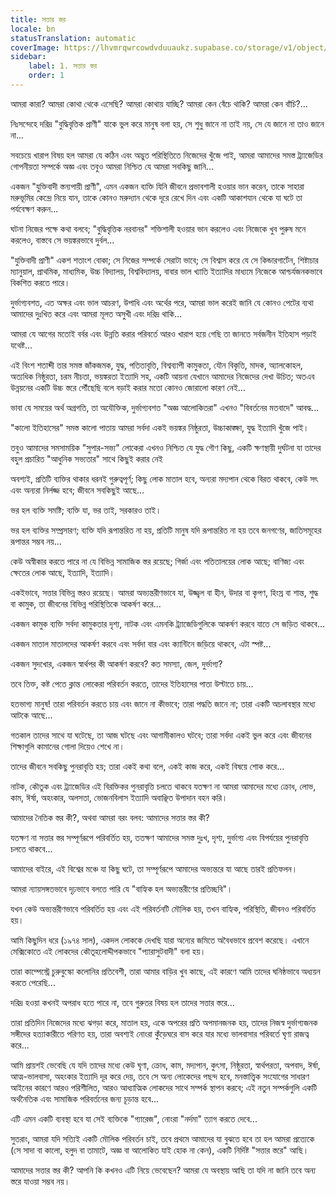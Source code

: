 ```yaml
---
title: সত্তার স্তর
locale: bn
statusTranslation: automatic
coverImage: https://lhvmrqwrcowdvduuaukz.supabase.co/storage/v1/object/public/strapi-uploads/small_cover-tratado-de-psicologia-revolucionaria.webp-5e15e1cec4e0ebebcde5d7fc7565d8fd.webp
sidebar:
    label: 1. সত্তার স্তর
    order: 1
---
```

আমরা কারা? আমরা কোথা থেকে এসেছি? আমরা কোথায় যাচ্ছি? আমরা কেন বেঁচে থাকি? আমরা কেন বাঁচি?...

নিঃসন্দেহে দরিদ্র "বুদ্ধিবৃত্তিক প্রাণী" যাকে ভুল করে মানুষ বলা হয়, সে শুধু জানে না তাই নয়, সে যে জানে না তাও জানে না...

সবচেয়ে খারাপ বিষয় হল আমরা যে কঠিন এবং অদ্ভুত পরিস্থিতিতে নিজেদের খুঁজে পাই, আমরা আমাদের সমস্ত ট্র্যাজেডির গোপনীয়তা সম্পর্কে অজ্ঞ এবং তবুও আমরা নিশ্চিত যে আমরা সবকিছু জানি...

একজন "যুক্তিবাদী স্তন্যপায়ী প্রাণী", এমন একজন ব্যক্তি যিনি জীবনে প্রভাবশালী হওয়ার ভান করেন, তাকে সাহারা মরুভূমির কেন্দ্রে নিয়ে যান, তাকে কোনও মরুদ্যান থেকে দূরে রেখে দিন এবং একটি আকাশযান থেকে যা ঘটে তা পর্যবেক্ষণ করুন...

ঘটনা নিজের পক্ষে কথা বলবে; "বুদ্ধিবৃত্তিক নরবানর" শক্তিশালী হওয়ার ভান করলেও এবং নিজেকে খুব পুরুষ মনে করলেও, বাস্তবে সে ভয়ঙ্করভাবে দুর্বল...

"যুক্তিবাদী প্রাণী" একশ শতাংশ বোকা; সে নিজের সম্পর্কে সেরাটা ভাবে; সে বিশ্বাস করে যে সে কিন্ডারগার্টেন, শিষ্টাচার ম্যানুয়াল, প্রাথমিক, মাধ্যমিক, উচ্চ বিদ্যালয়, বিশ্ববিদ্যালয়, বাবার ভাল খ্যাতি ইত্যাদির মাধ্যমে নিজেকে আশ্চর্যজনকভাবে বিকশিত করতে পারে।

দুর্ভাগ্যবশত, এত অক্ষর এবং ভাল আচরণ, উপাধি এবং অর্থের পরে, আমরা ভাল করেই জানি যে কোনও পেটের ব্যথা আমাদের দুঃখিত করে এবং আমরা মূলত অসুখী এবং দরিদ্র থাকি...

আমরা যে আগের মতোই বর্বর এবং উন্নতি করার পরিবর্তে আরও খারাপ হয়ে গেছি তা জানতে সর্বজনীন ইতিহাস পড়াই যথেষ্ট...

এই বিংশ শতাব্দী তার সমস্ত জাঁকজমক, যুদ্ধ, পতিতাবৃত্তি, বিশ্বব্যাপী কামুকতা, যৌন বিকৃতি, মাদক, অ্যালকোহল, অত্যধিক নিষ্ঠুরতা, চরম নীচতা, ভয়ঙ্করতা ইত্যাদি সহ, একটি আয়না যেখানে আমাদের নিজেদের দেখা উচিত; অতএব উন্নয়নের একটি উচ্চ স্তরে পৌঁছেছি বলে বড়াই করার মতো কোনও জোরালো কারণ নেই...

ভাবা যে সময়ের অর্থ অগ্রগতি, তা অযৌক্তিক, দুর্ভাগ্যবশত "অজ্ঞ আলোকিতরা" এখনও "বিবর্তনের মতবাদে" আবদ্ধ...

"কালো ইতিহাসের" সমস্ত কালো পাতায় আমরা সর্বদা একই ভয়ঙ্কর নিষ্ঠুরতা, উচ্চাকাঙ্ক্ষা, যুদ্ধ ইত্যাদি খুঁজে পাই।

তবুও আমাদের সমসাময়িক "সুপার-সভ্য" লোকেরা এখনও নিশ্চিত যে যুদ্ধ গৌণ কিছু, একটি ক্ষণস্থায়ী দুর্ঘটনা যা তাদের বহুল প্রচারিত "আধুনিক সভ্যতার" সাথে কিছুই করার নেই

অবশ্যই, প্রতিটি ব্যক্তির থাকার ধরনই গুরুত্বপূর্ণ; কিছু লোক মাতাল হবে, অন্যরা মদ্যপান থেকে বিরত থাকবে, কেউ সৎ এবং অন্যরা নির্লজ্জ হবে; জীবনে সবকিছুই আছে...

ভর হল ব্যক্তি সমষ্টি; ব্যক্তি যা, ভর তাই, সরকারও তাই।

ভর হল ব্যক্তির সম্প্রসারণ; ব্যক্তি যদি রূপান্তরিত না হয়, প্রতিটি মানুষ যদি রূপান্তরিত না হয় তবে জনগণের, জাতিসমূহের রূপান্তর সম্ভব নয়...

কেউ অস্বীকার করতে পারে না যে বিভিন্ন সামাজিক স্তর রয়েছে; গির্জা এবং পতিতালয়ের লোক আছে; বাণিজ্য এবং ক্ষেতের লোক আছে, ইত্যাদি, ইত্যাদি।

একইভাবে, সত্তার বিভিন্ন স্তরও রয়েছে। আমরা অভ্যন্তরীণভাবে যা, উজ্জ্বল বা হীন, উদার বা কৃপণ, হিংস্র বা শান্ত, শুদ্ধ বা কামুক, তা জীবনের বিভিন্ন পরিস্থিতিকে আকর্ষণ করে...

একজন কামুক ব্যক্তি সর্বদা কামুকতার দৃশ্য, নাটক এবং এমনকি ট্র্যাজেডিগুলিকে আকর্ষণ করবে যাতে সে জড়িত থাকবে...

একজন মাতাল মাতালদের আকর্ষণ করবে এবং সর্বদা বার এবং ক্যান্টিনে জড়িয়ে থাকবে, এটা স্পষ্ট...

একজন সুদখোর, একজন স্বার্থপর কী আকর্ষণ করবে? কত সমস্যা, জেল, দুর্ভাগ্য?

তবে তিক্ত, কষ্ট পেতে ক্লান্ত লোকেরা পরিবর্তন করতে, তাদের ইতিহাসের পাতা উল্টাতে চায়...

হতভাগ্য মানুষ! তারা পরিবর্তন করতে চায় এবং জানে না কীভাবে; তারা পদ্ধতি জানে না; তারা একটি অচলাবস্থার মধ্যে আটকে আছে...

গতকাল তাদের সাথে যা ঘটেছে, তা আজ ঘটছে এবং আগামীকালও ঘটবে; তারা সর্বদা একই ভুল করে এবং জীবনের শিক্ষাগুলি কামানের গোলা দিয়েও শেখে না।

তাদের জীবনে সবকিছু পুনরাবৃত্তি হয়; তারা একই কথা বলে, একই কাজ করে, একই বিষয়ে শোক করে...

নাটক, কৌতুক এবং ট্র্যাজেডির এই বিরক্তিকর পুনরাবৃত্তি চলতে থাকবে যতক্ষণ না আমরা আমাদের মধ্যে ক্রোধ, লোভ, কাম, ঈর্ষা, অহংকার, অলসতা, ভোজনবিলাস ইত্যাদি অবাঞ্ছিত উপাদান বহন করি।

আমাদের নৈতিক স্তর কী?, অথবা আমরা বরং বলব: আমাদের সত্তার স্তর কী?

যতক্ষণ না সত্তার স্তর সম্পূর্ণরূপে পরিবর্তিত হয়, ততক্ষণ আমাদের সমস্ত দুঃখ, দৃশ্য, দুর্ভাগ্য এবং বিপর্যয়ের পুনরাবৃত্তি চলতে থাকবে...

আমাদের বাইরে, এই বিশ্বের মঞ্চে যা কিছু ঘটে, তা সম্পূর্ণরূপে আমাদের অভ্যন্তরে যা আছে তারই প্রতিফলন।

আমরা ন্যায়সঙ্গতভাবে দৃঢ়ভাবে বলতে পারি যে "বাহ্যিক হল অভ্যন্তরীণের প্রতিচ্ছবি"।

যখন কেউ অভ্যন্তরীণভাবে পরিবর্তিত হয় এবং এই পরিবর্তনটি মৌলিক হয়, তখন বাহ্যিক, পরিস্থিতি, জীবনও পরিবর্তিত হয়।

আমি কিছুদিন ধরে (১৯৭৪ সাল), একদল লোককে দেখছি যারা অন্যের জমিতে অবৈধভাবে প্রবেশ করেছে। এখানে মেক্সিকোতে এই লোকদের কৌতূহলোদ্দীপকভাবে "প্যারাসুটবাদী" বলা হয়।

তারা কাম্পেস্ট্রে চুরুবুস্কো কলোনির প্রতিবেশী, তারা আমার বাড়ির খুব কাছে, এই কারণে আমি তাদের ঘনিষ্ঠভাবে অধ্যয়ন করতে পেরেছি...

দরিদ্র হওয়া কখনই অপরাধ হতে পারে না, তবে গুরুতর বিষয় হল তাদের সত্তার স্তরে...

তারা প্রতিদিন নিজেদের মধ্যে ঝগড়া করে, মাতাল হয়, একে অপরের প্রতি অপমানজনক হয়, তাদের নিজস্ব দুর্ভাগ্যজনক সঙ্গীদের হত্যাকারীতে পরিণত হয়, তারা অবশ্যই নোংরা কুঁড়েঘরে বাস করে যার মধ্যে ভালবাসার পরিবর্তে ঘৃণা রাজত্ব করে...

আমি প্রায়শই ভেবেছি যে যদি তাদের মধ্যে কেউ ঘৃণা, ক্রোধ, কাম, মদ্যপান, কুৎসা, নিষ্ঠুরতা, স্বার্থপরতা, অপবাদ, ঈর্ষা, আত্ম-ভালবাসা, অহংকার ইত্যাদি দূর করে দেয়, তবে সে অন্য লোকেদের পছন্দ হবে, মনস্তাত্ত্বিক সংযোগের সাধারণ আইনের কারণে আরও পরিশীলিত, আরও আধ্যাত্মিক লোকদের সাথে সম্পর্ক স্থাপন করবে; এই নতুন সম্পর্কগুলি একটি অর্থনৈতিক এবং সামাজিক পরিবর্তনের জন্য চূড়ান্ত হবে...

এটি এমন একটি ব্যবস্থা হবে যা সেই ব্যক্তিকে "গ্যারেজ", নোংরা "নর্দমা" ত্যাগ করতে দেবে...

সুতরাং, আমরা যদি সত্যিই একটি মৌলিক পরিবর্তন চাই, তবে প্রথমে আমাদের যা বুঝতে হবে তা হল আমরা প্রত্যেকে (সে সাদা বা কালো, হলুদ বা তামাটে, অজ্ঞ বা আলোকিত যাই হোক না কেন), একটি নির্দিষ্ট "সত্তার স্তরে" আছি।

আমাদের সত্তার স্তর কী? আপনি কি কখনও এটি নিয়ে ভেবেছেন? আমরা যে অবস্থায় আছি তা যদি না জানি তবে অন্য স্তরে যাওয়া সম্ভব নয়।

